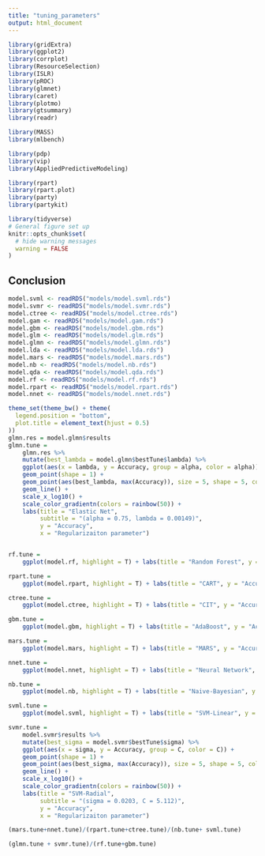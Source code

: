 ```yaml
---
title: "tuning_parameters"
output: html_document
---
```


```r
library(gridExtra)
library(ggplot2)
library(corrplot)
library(ResourceSelection)
library(ISLR)
library(pROC)
library(glmnet)
library(caret)
library(plotmo)
library(gtsummary)
library(readr)

library(MASS)
library(mlbench)

library(pdp)
library(vip)
library(AppliedPredictiveModeling)

library(rpart)
library(rpart.plot)
library(party)
library(partykit)

library(tidyverse)
# General figure set up
knitr::opts_chunk$set(
  # hide warning messages
  warning = FALSE
)
```

## Conclusion

```r
model.svml <- readRDS("models/model.svml.rds")
model.svmr <- readRDS("models/model.svmr.rds")
model.ctree <- readRDS("models/model.ctree.rds")
model.gam <- readRDS("models/model.gam.rds")
model.gbm <- readRDS("models/model.gbm.rds")
model.glm <- readRDS("models/model.glm.rds")
model.glmn <- readRDS("models/model.glmn.rds")
model.lda <- readRDS("models/model.lda.rds")
model.mars <- readRDS("models/model.mars.rds")
model.nb <- readRDS("models/model.nb.rds")
model.qda <- readRDS("models/model.qda.rds")
model.rf <- readRDS("models/model.rf.rds")
model.rpart <- readRDS("models/model.rpart.rds")
model.nnet <- readRDS("models/model.nnet.rds")
```


```r
theme_set(theme_bw() + theme(
  legend.position = "bottom",
  plot.title = element_text(hjust = 0.5)
))
glmn.res = model.glmn$results
glmn.tune = 
    glmn.res %>%
    mutate(best_lambda = model.glmn$bestTune$lambda) %>%
    ggplot(aes(x = lambda, y = Accuracy, group = alpha, color = alpha)) + 
    geom_point(shape = 1) +
    geom_point(aes(best_lambda, max(Accuracy)), size = 5, shape = 5, color = "black") +
    geom_line() + 
    scale_x_log10() +
    scale_color_gradientn(colors = rainbow(50)) +
    labs(title = "Elastic Net",
         subtitle = "(alpha = 0.75, lambda = 0.00149)",
         y = "Accuracy",
         x = "Regularizaiton parameter")


rf.tune = 
    ggplot(model.rf, highlight = T) + labs(title = "Random Forest", y = "Accuracy")

rpart.tune = 
    ggplot(model.rpart, highlight = T) + labs(title = "CART", y = "Accuracy")

ctree.tune = 
    ggplot(model.ctree, highlight = T) + labs(title = "CIT", y = "Accuracy")

gbm.tune = 
    ggplot(model.gbm, highlight = T) + labs(title = "AdaBoost", y = "Accuracy")

mars.tune = 
    ggplot(model.mars, highlight = T) + labs(title = "MARS", y = "Accuracy")

nnet.tune = 
    ggplot(model.nnet, highlight = T) + labs(title = "Neural Network", y = "Accuracy")

nb.tune = 
    ggplot(model.nb, highlight = T) + labs(title = "Naive-Bayesian", y = "Accuracy")

svml.tune = 
    ggplot(model.svml, highlight = T) + labs(title = "SVM-Linear", y = "Accuracy")

svmr.tune = 
    model.svmr$results %>%
    mutate(best_sigma = model.svmr$bestTune$sigma) %>%
    ggplot(aes(x = sigma, y = Accuracy, group = C, color = C)) + 
    geom_point(shape = 1) +
    geom_point(aes(best_sigma, max(Accuracy)), size = 5, shape = 5, color = "black") +
    geom_line() + 
    scale_x_log10() +
    scale_color_gradientn(colors = rainbow(50)) +
    labs(title = "SVM-Radial",
         subtitle = "(sigma = 0.0203, C = 5.112)",
         y = "Accuracy",
         x = "Regularizaiton parameter")

(mars.tune+nnet.tune)/(rpart.tune+ctree.tune)/(nb.tune+ svml.tune)

(glmn.tune + svmr.tune)/(rf.tune+gbm.tune)
```



